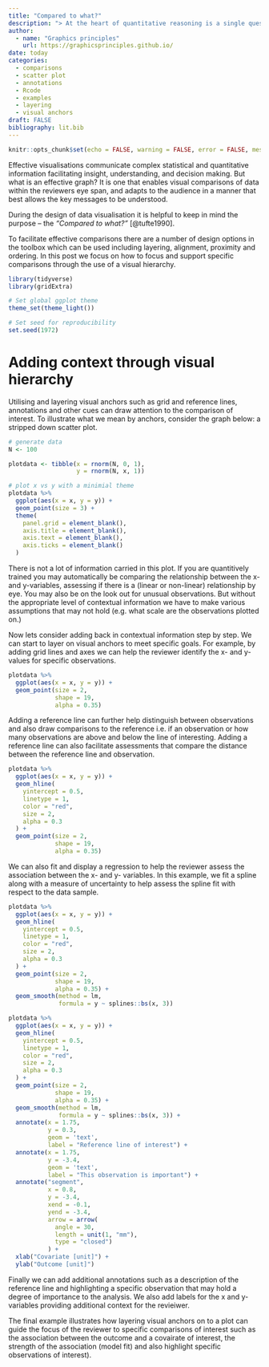 ```yaml
---
title: "Compared to what?"
description: "> At the heart of quantitative reasoning is a single question: Compared to what? - Edward Tufte"
author:
  - name: "Graphics principles"
    url: https://graphicsprinciples.github.io/
date: today
categories:
  - comparisons
  - scatter plot
  - annotations
  - Rcode
  - examples
  - layering
  - visual anchors
draft: FALSE
bibliography: lit.bib
---
```


```r
knitr::opts_chunk$set(echo = FALSE, warning = FALSE, error = FALSE, message = FALSE)
```


Effective visualisations communicate complex statistical and quantitative information facilitating insight, understanding, and decision making. But what is an effective graph? It is one that enables visual comparisons of data within the reviewers eye span, and adapts to the audience in a manner that best allows the key messages to be understood. 

During the design of data visualisation it is helpful to keep in mind the purpose – the *"Compared to what?"* [@tufte1990].

To facilitate effective comparisons there are a number of design options in the toolbox which can be used including layering, alignment, proximity and ordering. In this post we focus on how to focus and support specific comparisons through the use of a visual hierarchy. 

```r
library(tidyverse)
library(gridExtra)

# Set global ggplot theme
theme_set(theme_light())

# Set seed for reproducibility 
set.seed(1972)
```



# Adding context through visual hierarchy 

Utilising and layering visual anchors such as grid and reference lines, annotations and other cues can draw attention to the comparison of interest. To illustrate what we mean by anchors, consider the graph below: a stripped down scatter plot. 

```r

# generate data
N <- 100

plotdata <- tibble(x = rnorm(N, 0, 1),
                   y = rnorm(N, x, 1))

# plot x vs y with a minimial theme
plotdata %>%
  ggplot(aes(x = x, y = y)) +
  geom_point(size = 3) +
  theme(
    panel.grid = element_blank(),
    axis.title = element_blank(),
    axis.text = element_blank(),
    axis.ticks = element_blank()
  )
```

There is not a lot of information carried in this plot. If you are quantitively trained you may automatically be comparing the relationship between the x- and y-variables, assessing if there is a (linear or non-linear) relationship by eye. You may also be on the look out for unusual observations. But without the appropriate level of contextual information we have to make various assumptions that may not hold (e.g. what scale are the observations plotted on.)

Now lets consider adding back in contextual information step by step. We can start to layer on visual anchors to meet specific goals. For example, by adding grid lines and axes we can help the reviewer identify the x- and y-values for specific observations. 

```r

plotdata %>%
  ggplot(aes(x = x, y = y)) +
  geom_point(size = 2,
             shape = 19,
             alpha = 0.35)

```

Adding a reference line can further help distinguish between observations and also draw comparisons to the reference i.e. if an observation or how many observations are above and below the line of interesting. Adding a reference line can also facilitate assessments that compare the distance between the reference line and observation. 

```r

plotdata %>%
  ggplot(aes(x = x, y = y)) +
  geom_hline(
    yintercept = 0.5,
    linetype = 1,
    color = "red",
    size = 2,
    alpha = 0.3
  ) +
  geom_point(size = 2,
             shape = 19,
             alpha = 0.35)

```

We can also fit and display a regression to help the reviewer assess the association between the x- and y- variables. In this example, we fit a spline along with a measure of uncertainty to help assess the spline fit with respect to the data sample. 

```r

plotdata %>%
  ggplot(aes(x = x, y = y)) +
  geom_hline(
    yintercept = 0.5,
    linetype = 1,
    color = "red",
    size = 2,
    alpha = 0.3
  ) +
  geom_point(size = 2,
             shape = 19,
             alpha = 0.35) +
  geom_smooth(method = lm, 
              formula = y ~ splines::bs(x, 3)) 
```



```r

plotdata %>%
  ggplot(aes(x = x, y = y)) +
  geom_hline(
    yintercept = 0.5,
    linetype = 1,
    color = "red",
    size = 2,
    alpha = 0.3
  ) +
  geom_point(size = 2,
             shape = 19,
             alpha = 0.35) +
  geom_smooth(method = lm, 
              formula = y ~ splines::bs(x, 3)) +
  annotate(x = 1.75,
           y = 0.3,
           geom = 'text',
           label = "Reference line of interest") +
  annotate(x = 1.75,
           y = -3.4,
           geom = 'text',
           label = "This observation is important") +
  annotate("segment",
           x = 0.8,
           y = -3.4,
           xend = -0.1,
           yend = -3.4,
           arrow = arrow(
             angle = 30,
             length = unit(1, "mm"),
             type = "closed")
           ) +
  xlab("Covariate [unit]") +
  ylab("Outcome [unit]")

```

Finally we can add additional annotations such as a description of the reference line and highlighting a specific observation that may hold a degree of importance to the analysis. We also add labels for the x and y- variables providing additional context for the revieiwer.

The final example illustrates how layering visual anchors on to a plot can guide the focus of the reviewer to specific comparisons of interest such as the association between the outcome and a covairate of interest, the strength of the association (model fit) and also highlight specific observations of interest). 
